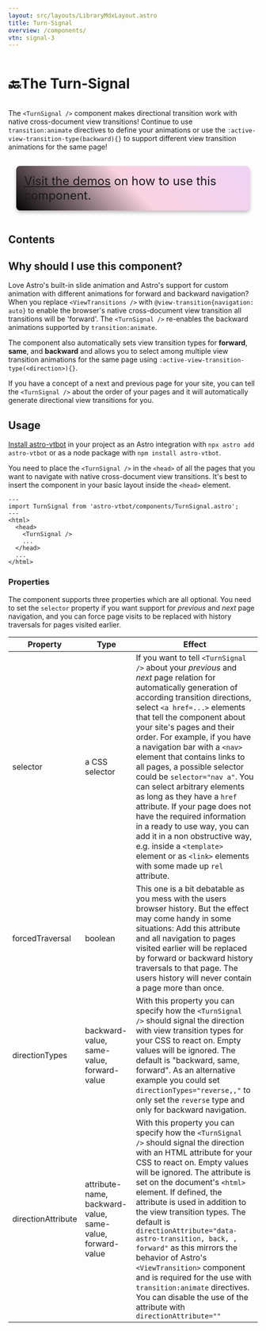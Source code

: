 ```yaml
---
layout: src/layouts/LibraryMdxLayout.astro
title: Turn-Signal
overview: /components/
vtn: signal-3
---
```





<h1 style="display: inline-block; view-transition-name: signal-1"><span style="display:inline-block; view-transition-name:signal-2;">🔙 </span>The Turn-Signal</h1>


The `<TurnSignal />` component makes directional transition work with native cross-document view transitions! Continue to use `transition:animate` directives to define your animations or use the `:active-view-transition-type(backward){}` to support different view transition animations for the same page!

<span style="display: inline-block; font-size: 1.5rem; border-radius: 8px; padding: 1rem; margin: 1rem; background: linear-gradient(45deg, #000, #f0659548, #cc5de844); box-shadow: 0 4px 6px #8888;">[Visit the demos](/signal-demo/) on how to use this component.</span>

## Contents

## Why should I use this component?

Love Astro's built-in slide animation and Astro's support for custom animation with different animations for forward and backward navigation? When you replace `<ViewTransitions />` with `@view-transition{navigation: auto}` to enable the browser's native cross-document view transition all transitions will be 'forward'. The `<TurnSignal />` re-enables the backward animations supported by `transition:animate`.

The component also automatically sets view transition types for **forward**, **same**, and **backward** and allows you to select among multiple view transition animations for the same page using `:active-view-transition-type(<direction>){}`.

If you have a concept of a next and previous page for your site, you can tell the `<TurnSignal />` about the order of your pages and it will automatically generate directional view transitions for you.



## Usage

[Install astro-vtbot](../Installation/) in your project as an Astro integration with `npx astro add astro-vtbot` or as a node package with `npm install astro-vtbot`.

You need to place the `<TurnSignal />` in the `<head>` of all the pages that you want to navigate with native cross-document view transitions. It's best to insert the component in your basic layout inside the `<head>` element.

```astro title="MyLayout.astro" ins={2,6}
---
import TurnSignal from 'astro-vtbot/components/TurnSignal.astro';
---
<html>
  <head>
    <TurnSignal />
    ...
  </head>
  ...
</html>
```

### Properties

The component supports three properties which are all optional. You need to set the `selector` property if you want support for _previous_ and _next_ page navigation, and you can force page visits to be replaced with history traversals for pages visited earlier.

|   Property | Type | Effect |
|------------|------|--------|
| selector | a CSS selector | If you want to tell `<TurnSignal />` about your _previous_ and _next_ page relation for automatically generation of according transition directions, select `<a href=...>` elements that tell the component about your site's pages  and their order. For example, if you have a navigation bar with a `<nav>` element that contains links to all pages, a possible selector could be `selector="nav a"`. You can select arbitrary elements as long as they have a `href` attribute. If your page does not have the required information in a ready to use way, you can add it in a non obstructive way, e.g. inside a `<template>` element or as `<link>` elements with some made up `rel` attribute.|
| forcedTraversal | boolean | This one is a bit debatable as you mess with the users browser history. But the effect may come handy in some situations: Add this attribute and all navigation to pages visited earlier will be replaced by forward or backward history traversals to that page. The users history will never contain a page more than once.|
|directionTypes|backward-value, same-value, forward-value| With this property you can specify how the `<TurnSignal />` should signal the direction with view transition types for your CSS to react on. Empty values will be ignored. The default is "backward, same, forward". As an alternative example you could set `directionTypes="reverse,,"` to only set the `reverse` type and only for backward navigation.
|directionAttribute|attribute-name, backward-value, same-value, forward-value| With this property you can specify how the `<TurnSignal />` should signal the direction with an HTML attribute for your CSS to react on. Empty values will be ignored. The attribute is set on the document's `<html>` element. If defined, the attribute is used in addition to the view transition types. The default is `directionAttribute="data-astro-transition, back, , forward"` as this mirrors the behavior of Astro's `<ViewTransition>` component and is required for the use with `transition:animate` directives. You can disable the use of the attribute with `directionAttribute=""`



